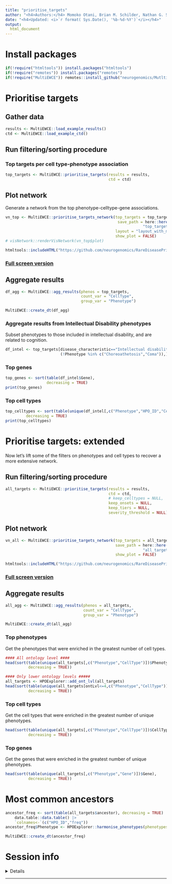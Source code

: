 ```yaml
---
title: "prioritise_targets"
author: "<h4>Authors:</h4> Momoko Otani, Brian M. Schilder, Nathan G. Skene"
date: "<h4>Updated: <i>`r format( Sys.Date(), '%b-%d-%Y')`</i></h4>"
output:
  html_document
---
```


# Install packages

```r
if(!require("htmltools")) install.packages("htmltools") 
if(!require("remotes")) install.packages("remotes") 
if(!require("MultiEWCE")) remotes::install_github("neurogenomics/MutltiEWCE", dependencies = TRUE)
```

# Prioritise targets

## Gather data

```r
results <- MultiEWCE::load_example_results()
ctd <- MultiEWCE::load_example_ctd()
```

## Run filtering/sorting procedure

### Top targets per cell type-phenotype association

```r
top_targets <- MultiEWCE::prioritise_targets(results = results,
                                             ctd = ctd)
```

## Plot network

Generate a network from the top phenotype-celltype-gene associations.

```r
vn_top <- MultiEWCE::prioritise_targets_network(top_targets = top_targets, 
                                                 save_path = here::here("reports",
                                                            "top_targets_network.html"),
                                                layout = "layout_with_mds",
                                                show_plot = FALSE)
# visNetwork::renderVisNetwork(vn_top$plot)
```

```r
htmltools::includeHTML("https://github.com/neurogenomics/RareDiseasePrioritisation/raw/master/reports/top_targets_network.html")
```


### [Full screen version](https://neurogenomics.github.io/RareDiseasePrioritisation/reports/top_targets_network.html)


## Aggregate results

```r
df_agg <- MultiEWCE::agg_results(phenos = top_targets,
                                 count_var = "CellType", 
                                 group_var = "Phenotype")

MultiEWCE::create_dt(df_agg)
```

### Aggregate results from Intellectual Disability phenotypes

Subset phenotypes to those included in intellectual disability, 
and are related to cognition.

```r
df_intel <- top_targets[disease_characteristic=="Intellectual disability" &
                        (!Phenotype %in% c("Choreoathetosis","Coma")),]
```

### Top genes

```r
top_genes <- sort(table(df_intel$Gene),
                  decreasing = TRUE)
print(top_genes)
```

### Top cell types

```r
top_celltypes <- sort(table(unique(df_intel[,c("Phenotype","HPO_ID","CellType")])$CellType),
         decreasing = TRUE)
print(top_celltypes)
```

# Prioritise targets: extended

Now let's lift some of the filters on phenotypes and cell types
to recover a more extensive network.

## Run filtering/sorting procedure

```r
all_targets <- MultiEWCE::prioritise_targets(results = results,
                                             ctd = ctd,
                                             # keep_celltypes = NULL, 
                                             keep_onsets = NULL,
                                             keep_tiers = NULL, 
                                             severity_threshold = NULL)
```

## Plot network

```r
vn_all <- MultiEWCE::prioritise_targets_network(top_targets = all_targets, 
                                                save_path = here::here("reports",
                                                            "all_targets_network.html"), 
                                                show_plot = FALSE)
```

```r
htmltools::includeHTML("https://github.com/neurogenomics/RareDiseasePrioritisation/raw/master/reports/all_targets_network.html")
```

### [Full screen version](https://neurogenomics.github.io/RareDiseasePrioritisation/reports/all_targets_network.html)

## Aggregate results

```r
all_agg <- MultiEWCE::agg_results(phenos = all_targets,
                                  count_var = "CellType", 
                                  group_var = "Phenotype")

MultiEWCE::create_dt(all_agg) 
```

### Top phenotypes

Get the phenotypes that were enriched in the greatest number of cell types.

```r
#### All ontology level ####
head(sort(table(unique(all_targets[,c("Phenotype","CellType")])$Phenotype), 
          decreasing = TRUE))

#### Only lower ontology levels #####
all_targets <- HPOExplorer::add_ont_lvl(all_targets)
head(sort(table(unique(all_targets[ontLvl<=4,c("Phenotype","CellType")])$Phenotype), 
          decreasing = TRUE))
```


### Top cell types

Get the cell types that were enriched in the greatest number of unique phenotypes.

```r
head(sort(table(unique(all_targets[,c("Phenotype","CellType")])$CellType), 
          decreasing = TRUE))
```

### Top genes

Get the genes that were enriched in the greatest number of unique phenotypes.

```r
head(sort(table(unique(all_targets[,c("Phenotype","Gene")])$Gene), 
          decreasing = TRUE))
```

# Most common ancestors

```r
ancestor_freq <- sort(table(all_targets$ancestor), decreasing = TRUE) |>
    data.table::data.table() |> 
    `colnames<-`(c("HPO_ID","freq"))
ancestor_freq$Phenotype <- HPOExplorer::harmonise_phenotypes(phenotypes = ancestor_freq$HPO_ID)

MultiEWCE::create_dt(ancestor_freq) 
```


# Session info

<details>
```r
utils::sessionInfo()
```
</details>
<hr>